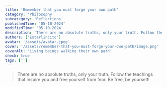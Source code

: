 ```yaml
---
title: 'Remember that you must forge your own path'
category: 'Philosophy'
subcategory: 'Reflections'
publishedTime: '05-10-2024'
modifiedTime: '05-10-2024'
description: 'There are no absolute truths, only your truth. Follow the teachings that inspire you and free yourself from fear. Be free, be yourself!'
authors: ['Estarlincito']
avatar: '/assets/avatar.jpeg'
cover: '/assets/remember-that-you-must-forge-your-own-path/image.png'
coverAlt: 'Living beings walking their own path'
check: true
tags: ['']
---
```


<Introduction>

> There are no absolute truths, only your truth. Follow the teachings that inspire you and free yourself from fear. Be free, be yourself! ️

</Introduction>

<Contents>
<Audio
  src='/assets/remember-that-you-must-forge-your-own-path/audio.mp3'
  type='audio/mp3'
/>

_Remember that you must forge your own path, keeping in mind that absolute truth does not exist. However, if the teachings of Buddha, religions, friends, books, etc., resonate with your journey, follow them. If not, keep creating your own path. Each individual possesses their own truth, shaped by their upbringing and lifestyle. Remember that beliefs based on fear are not beneficial and can lead you off course. Therefore, be free, be yourself, without ties._

_In this quest for authenticity, it’s essential to engage in self-reflection and understand what truly matters to you. Take the time to explore different philosophies, experiences, and perspectives to enrich your understanding of the world. Embrace the lessons learned along the way, even from failures, as they contribute to your personal growth. Surround yourself with people who uplift and challenge you, fostering an environment where you can thrive. Ultimately, the journey of self-discovery is a lifelong process, and embracing your unique path will lead to a fulfilling and meaningful life._

</Contents>
